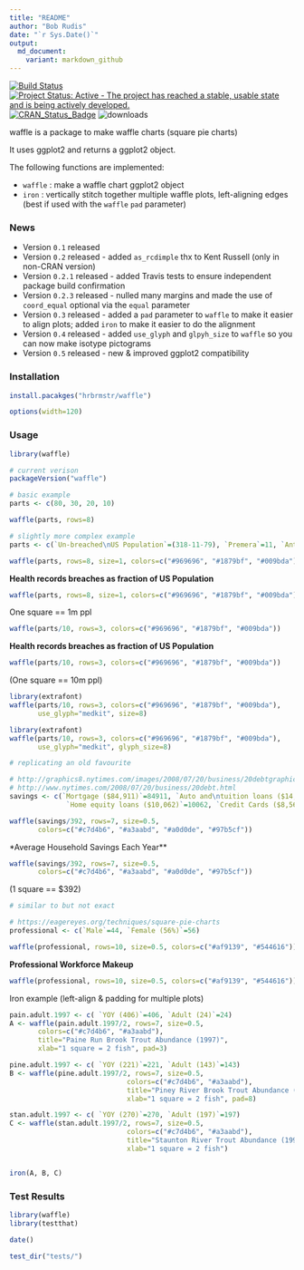 ```yaml
---
title: "README"
author: "Bob Rudis"
date: "`r Sys.Date()`"
output:
  md_document:
    variant: markdown_github
---
```


[![Build Status](https://travis-ci.org/hrbrmstr/waffle.svg)](https://travis-ci.org/hrbrmstr/waffle) 
[![Project Status: Active - The project has reached a stable, usable state and is being actively developed.](http://www.repostatus.org/badges/0.1.0/active.svg)](http://www.repostatus.org/#active) 
[![CRAN_Status_Badge](http://www.r-pkg.org/badges/version/waffle)](http://cran.r-project.org/web/packages/waffle) 
![downloads](http://cranlogs.r-pkg.org/badges/grand-total/waffle)

waffle is a package to make waffle charts (square pie charts)

It uses ggplot2 and returns a ggplot2 object.

The following functions are implemented:

- `waffle` : make a waffle chart ggplot2 object
- `iron` : vertically stitch together multiple waffle plots, left-aligning edges (best if used with the `waffle` `pad` parameter)

### News

- Version `0.1` released
- Version `0.2` released - added `as_rcdimple` thx to Kent Russell (only in non-CRAN version)
- Version `0.2.1` released - added Travis tests to ensure independent package build confirmation
- Version `0.2.3` released - nulled many margins and made the use of `coord_equal` optional via the `equal` parameter
- Version `0.3` released - added a `pad` parameter to `waffle` to make it easier to align plots; added `iron` to make it easier to do the alignment
- Version `0.4` released - added `use_glyph` and `glpyh_size` to `waffle` so you can now make isotype pictograms
- Version `0.5` released - new & improved ggplot2 compatibility

### Installation

```r
install.pacakges("hrbrmstr/waffle")
```

```r
options(width=120)
```

### Usage

```r
library(waffle)

# current verison
packageVersion("waffle")

# basic example
parts <- c(80, 30, 20, 10)
```

```r
waffle(parts, rows=8)
```

```r
# slightly more complex example
parts <- c(`Un-breached\nUS Population`=(318-11-79), `Premera`=11, `Anthem`=79)
```

```r
waffle(parts, rows=8, size=1, colors=c("#969696", "#1879bf", "#009bda"))
```

**Health records breaches as fraction of US Population**
```r
waffle(parts, rows=8, size=1, colors=c("#969696", "#1879bf", "#009bda"))
```

<smaller>One square == 1m ppl</smaller>

```r
waffle(parts/10, rows=3, colors=c("#969696", "#1879bf", "#009bda")) 
```

**Health records breaches as fraction of US Population**
```r
waffle(parts/10, rows=3, colors=c("#969696", "#1879bf", "#009bda")) 
```

<smaller>(One square == 10m ppl)</smaller>

```r
library(extrafont)
waffle(parts/10, rows=3, colors=c("#969696", "#1879bf", "#009bda"),
       use_glyph="medkit", size=8)
```

```r
library(extrafont)
waffle(parts/10, rows=3, colors=c("#969696", "#1879bf", "#009bda"),
       use_glyph="medkit", glyph_size=8)
```

```r
# replicating an old favourite

# http://graphics8.nytimes.com/images/2008/07/20/business/20debtgraphic.jpg
# http://www.nytimes.com/2008/07/20/business/20debt.html
savings <- c(`Mortgage ($84,911)`=84911, `Auto and\ntuition loans ($14,414)`=14414, 
              `Home equity loans ($10,062)`=10062, `Credit Cards ($8,565)`=8565)
```

```r
waffle(savings/392, rows=7, size=0.5, 
       colors=c("#c7d4b6", "#a3aabd", "#a0d0de", "#97b5cf"))
```


*Average Household Savings Each Year**
```r
waffle(savings/392, rows=7, size=0.5, 
       colors=c("#c7d4b6", "#a3aabd", "#a0d0de", "#97b5cf"))
```

<smaller> (1 square == $392)</smaller>

```r
# similar to but not exact

# https://eagereyes.org/techniques/square-pie-charts
professional <- c(`Male`=44, `Female (56%)`=56)
```

```r
waffle(professional, rows=10, size=0.5, colors=c("#af9139", "#544616"))
```


**Professional Workforce Makeup**

```r
waffle(professional, rows=10, size=0.5, colors=c("#af9139", "#544616"))
```

Iron example (left-align & padding for multiple plots)

```r
pain.adult.1997 <- c( `YOY (406)`=406, `Adult (24)`=24)
A <- waffle(pain.adult.1997/2, rows=7, size=0.5, 
       colors=c("#c7d4b6", "#a3aabd"), 
       title="Paine Run Brook Trout Abundance (1997)", 
       xlab="1 square = 2 fish", pad=3)

pine.adult.1997 <- c( `YOY (221)`=221, `Adult (143)`=143)
B <- waffle(pine.adult.1997/2, rows=7, size=0.5, 
                             colors=c("#c7d4b6", "#a3aabd"), 
                             title="Piney River Brook Trout Abundance (1997)", 
                             xlab="1 square = 2 fish", pad=8)

stan.adult.1997 <- c( `YOY (270)`=270, `Adult (197)`=197)
C <- waffle(stan.adult.1997/2, rows=7, size=0.5, 
                             colors=c("#c7d4b6", "#a3aabd"), 
                             title="Staunton River Trout Abundance (1997)", 
                             xlab="1 square = 2 fish")


iron(A, B, C)
```

### Test Results

```r
library(waffle)
library(testthat)

date()

test_dir("tests/")
```

